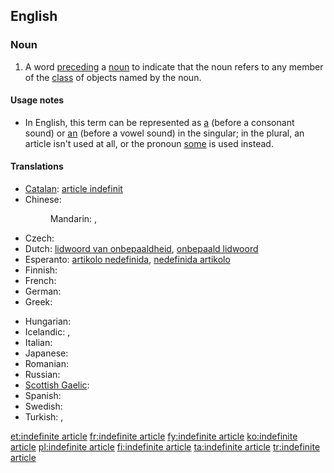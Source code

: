 ==English==
{{wikipedia|Article (grammar)}}

===Noun===
{{en-noun|head=[[indefinite]] [[article]]}}

# {{grammar}} A word [[precede|preceding]] a [[noun]] to indicate that the noun refers to any member of the [[class]] of objects named by the noun.

====Usage notes====
* In English, this term can be represented as [[a]] (before a consonant sound) or [[an]] (before a vowel sound) in the singular; in the plural, an article isn't used at all, or the pronoun [[some]] is used instead.

====Translations====
{{trans-top|word preceding a noun to indicate any member of the class of objects}}
* [[Catalan]]: [[article indefinit]]
* Chinese:
*: Mandarin: {{t-|cmn|不定冠詞|sc=Hani}}, {{t-|cmn|不定冠词|tr=bùdìng guàncí|sc=Hani}}
* Czech: {{t-|cs|neurčitý člen|m}}
* Dutch: [[lidwoord van onbepaaldheid]], [[onbepaald lidwoord]] {{n}}
* Esperanto: [[artikolo nedefinida]], [[nedefinida artikolo]]
* Finnish: {{t+|fi|epämääräinen artikkeli}}
* French: {{t+|fr|article indéfini|m}}
* German: {{t-|de|unbestimmter Artikel|m}}
* Greek: {{t-|el|αόριστο άρθρο|n|tr=aóristo árthro}}
{{trans-mid}}
* Hungarian: {{t+|hu|határozatlan névelő}}
* Icelandic: {{t+|is|óákveðinn greinir|m}},  {{t-|is|óákv. gr.|m}}
* Italian: {{t-|it|articolo indefinito|m}}
* Japanese: {{t-|ja|不定冠詞|tr=ふていかんし, futei kanshi}}
* Romanian: {{t-|ro|articol nehotărât|n}}
* Russian: {{t-|ru|неопределённый артикль|m|tr=neopredeljónnyj artíkl'}}
* [[Scottish Gaelic]]: {{t-|gd|alt neo-chinnteach|xs=Scottish Gaelic}}
* Spanish: {{t-|es|artículo indefinido|m}}
* Swedish: {{t-|sv|obestämd artikel|c}}
* Turkish: {{t-|tr|belirsiz artikel}},  {{t-|tr|belirsiz tanımlık}}
{{trans-bottom}}

[[et:indefinite article]]
[[fr:indefinite article]]
[[fy:indefinite article]]
[[ko:indefinite article]]
[[pl:indefinite article]]
[[fi:indefinite article]]
[[ta:indefinite article]]
[[tr:indefinite article]]